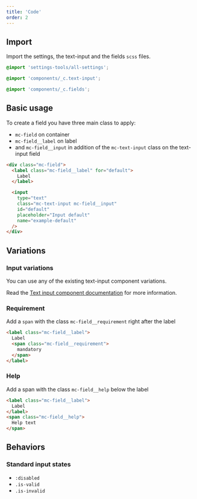 ```yaml
---
title: 'Code'
order: 2
---
```


## Import

Import the settings, the text-input and the fields `scss` files.

```scss
@import 'settings-tools/all-settings';

@import 'components/_c.text-input';

@import 'components/_c.fields';
```

## Basic usage

To create a field you have three main class to apply:

- `mc-field` on container
- `mc-field__label` on label
- and `mc-field__input` in addition of the `mc-text-input` class on the text-input field

```html
<div class="mc-field">
  <label class="mc-field__label" for="default">
    Label
  </label>

  <input
    type="text"
    class="mc-text-input mc-field__input"
    id="default"
    placeholder="Input default"
    name="example-default"
  />
</div>
```

<Preview path="fields" />

## Variations

### Input variations

You can use any of the existing text-input component variations.

Read the [Text input component documentation](/Components/TextInput/) for more information.

### Requirement

Add a `span` with the class `mc-field__requirement` right after the label

```html
<label class="mc-field__label">
  Label
  <span class="mc-field__requirement">
    mandatory
  </span>
</label>
```

<Preview path="fields-requirement" />

### Help

Add a span with the class `mc-field__help` below the label

```html
<label class="mc-field__label">
  Label
</label>
<span class="mc-field__help">
  Help text
</span>
```

<Preview path="fields-help" />

## Behaviors

### Standard input states

- `:disabled`
- `.is-valid`
- `.is-invalid`

<Preview path="fields-state" />
